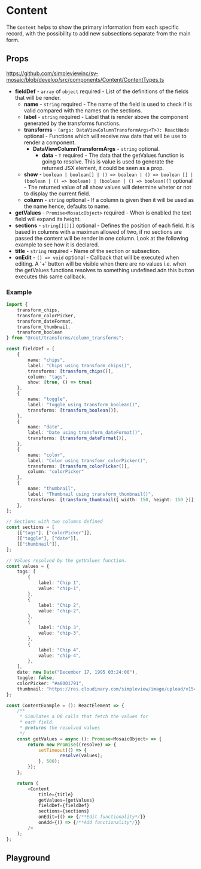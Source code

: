 
<Meta title="Components/Content/Readme"/>

# Content

The `Content` helps to show the primary information from each specific record, with the possibility to add new subsections separate from the main form.

## Props

https://github.com/simpleviewinc/sv-mosaic/blob/develop/src/components/Content/ContentTypes.ts

* **fieldDef** - `array` of `object` required - List of the definitions of the fields that will be render.
	* **name** - `string` required - The name of the field is used to check if is valid compared with the names on the sections.
	* **label** - `string` required - Label that is render above the component generated by the transforms functions.
	* **transforms** - `(args: DataViewColumnTransformArgs<T>): ReactNode` optional - Functions which will receive raw data that will be use to render a component.
		* **DataViewColumnTransformArgs** - `string` optional.
			* **data** - `T` required - The data that the getValues function is going to resolve. This is value is used to generate the returned JSX element, it could be seen as a prop.
	* **show** - `boolean | boolean[] | () => boolean | () => boolean [] | (boolean | () => boolean) | (boolean | () => boolean)[]` optional - The returned value of all show values will determine wheter or not to display the current field.
	* **column** - `string` optional - If a column is given then it will be used as the name hence, defaults to name.
* **getValues** - `Promise<MosaicObject>` required - When is enabled the text field will expand its height.
* **sections** - `string[][][]` optional - Defines the position of each field. It is based in columns with a maximun allowed of two, if no sections are passed the content will be render in one column. Look at the following example to see how it is declared.
* **title** - `string` required - Name of the section or subsection.
* **onEdit** - `() => void` optional - Callback that will be executed when editing. A '+' button will be visible when there are no values i.e. when the getValues functions resolves to something undefined adn this button executes this same callback.

### Example
```ts
import {
	transform_chips,
	transform_colorPicker,
	transform_dateFormat,
	transform_thumbnail,
	transform_boolean
} from "@root/transforms/column_transforms";

const fieldDef = [
	{
		name: "chips",
		label: "Chips using transform_chips()",
		transforms: [transform_chips()],
		column: "tags",
		show: [true, () => true]
	},
	{
		name: "toggle",
		label: "Toggle using transform_boolean()",
		transforms: [transform_boolean()],
	},
	{
		name: "date",
		label: "Date using transform_dateFormat()",
		transforms: [transform_dateFormat()],
	},
	{
		name: "color",
		label: "Color using transfomr_colorPicker()",
		transforms: [transform_colorPicker()],
		column: "colorPicker"
	},
	{
		name: "thumbnail",
		label: "Thumbnail using transform_thumbnail()",
		transforms: [transform_thumbnail({ width: 150, height: 150 })],
	},
];

// Sections with two columns defined
const sections = [
	[["tags"], ["colorPicker"]],
	[["toggle"], ["date"]],
	[["thumbnail"]],
];

// Values resolved by the getValues function.
const values = {
	tags: [
		{
			label: "Chip 1",
			value: "chip-1",
		},
		{
			label: "Chip 2",
			value: "chip-2",
		},
		{
			label: "Chip 3",
			value: "chip-3",
		},
		{
			label: "Chip 4",
			value: "chip-4",
		},
	],
	date: new Date("December 17, 1995 03:24:00"),
	toggle: false,
	colorPicker: "#a8001791",
	thumbnail: "https://res.cloudinary.com/simpleview/image/upload/v1542821844/clients/grandrapids/_OD_0354_c78fbb66-c75a-4804-9430-9af38ed8e9d5.jpg"
};

const ContentExample = (): ReactElement => {
	/**
	 * Simulates a DB calls that fetch the values for
	 * each field.
	 * @returns the resolved values
	 */
	const getValues = async (): Promise<MosaicObject> => {
		return new Promise((resolve) => {
			setTimeout(() => {
					resolve(values);
			}, 500);
		});
	};

	return (
		<Content
			title={title}
			getValues={getValues}
			fieldDef={fieldDef}
			sections={sections}
			onEdit={() => {/**Edit functionality*/}}
			onAdd={() => {/**Add functionality*/}}
		/>
	);
};
```

## Playground

<Preview withSource="none">
	<stories.Playground />
</Preview>
